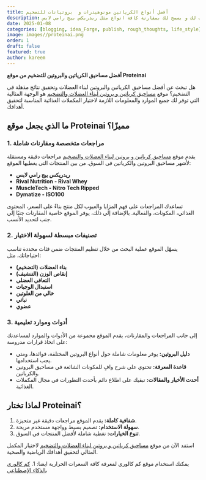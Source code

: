 ```yaml
---
title: أفضل أنواع الكرياتين مونوهيدرات و  بروتيانات للتضخيم
description: بروتين اي افضل موقع لمقارنة مساحيق البروتين والكرياتين للتنشيف و التضخيم و اختيار الافضل و مايناسب لك و يسمح لك بمقارنة كافة انواع مثل ريدريكس بيج رامي لابس 
date: 2025-01-08
categories: [blogging, idea_Forge, publish, rough_thoughts, life_style]
image: images//proteinai.png
order: 1
draft: false
featured: true
author: kareem
---
```


**أفضل مساحيق الكرياتين والبروتين للتضخيم من موقع Proteinai**

هل تبحث عن أفضل مساحيق الكرياتين والبروتين لبناء العضلات وتحقيق نتائج مذهلة في التضخيم؟ موقع [مساحيق كرياتين و بروتين لبناء العضلات والتضخيم](https://www.protienai.com) هو الوجهة المثالية التي توفر لك جميع الموارد والمعلومات اللازمة لاختيار المكملات الغذائية المناسبة لتحقيق أهدافك.

## **ما الذي يجعل موقع Proteinai مميزًا؟**

### **1. مراجعات متخصصة ومقارنات شاملة**
يقدم موقع [مساحيق كرياتين و بروتين لبناء العضلات والتضخيم](https://www.protienai.com) مراجعات دقيقة ومستقلة لأشهر مساحيق البروتين والكرياتين في السوق. من بين المنتجات التي يغطيها الموقع:

- **ريدريكس بيج رامي لابس**
- **Rival Nutrition - Rival Whey**
- **MuscleTech - Nitro Tech Ripped**
- **Dymatize - ISO100**

تساعدك المراجعات على فهم المزايا والعيوب لكل منتج بناءً على السعر، المحتوى الغذائي، المكونات، والفعالية. بالإضافة إلى ذلك، يوفر الموقع خاصية المقارنات جنبًا إلى جنب لتحديد الأنسب.

### **2. تصنيفات مبسطة لسهولة الاختيار**
يسهّل الموقع عملية البحث من خلال تنظيم المنتجات ضمن فئات محددة تناسب احتياجاتك، مثل:

- **بناء العضلات (التضخيم)**
- **إنقاص الوزن (التنشيف)**
- **التعافي العضلي**
- **استبدال الوجبات**
- **خالي من الغلوتين**
- **نباتي**
- **عضوي**

### **3. أدوات وموارد تعليمية**

إلى جانب المراجعات والمقارنات، يقدم الموقع مجموعة من الأدوات والموارد لمساعدتك على اتخاذ قرارات مدروسة:

- **دليل البروتين:** يوفر معلومات شاملة حول أنواع البروتين المختلفة، فوائدها، ومتى يجب استخدامها.
- **قاعدة المعرفة:** تحتوي على شرح وافٍ للمكونات الشائعة في مساحيق البروتين والكرياتين.
- **أحدث الأخبار والمقالات:** تبقيك على اطلاع دائم بأحدث التطورات في مجال المكملات الغذائية.

## **لماذا تختار Proteinai؟**

1. **شفافية كاملة:** يقدم الموقع مراجعات دقيقة غير متحيزة.
2. **سهولة الاستخدام:** تصميم بسيط وواجهة مستخدم مريحة.
3. **تنوع الخيارات:** تغطية شاملة لأفضل المنتجات في السوق.



استفد الآن من موقع [مساحيق كرياتين و بروتين لبناء العضلات والتضخيم](https://www.protienai.com) لاختيار المكمل المثالي لتحقيق أهدافك الرياضية والصحية.

يمكنك استخدام موقع كم كالوري لمعرفة كافة السعرات الحرارية ايضا:
1. [كم كالوري  بالذكاء الإصطناعي](https://www.kamcalorie.com)